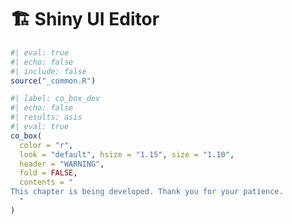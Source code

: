 # 🏗️ Shiny UI Editor {#sec-shiny-ui-editor}

```r
#| eval: true 
#| echo: false 
#| include: false
source("_common.R")
```

```r
#| label: co_box_dev
#| echo: false
#| results: asis
#| eval: true
co_box(
  color = "r", 
  look = "default", hsize = "1.15", size = "1.10",
  header = "WARNING",
  fold = FALSE,
  contents = "
This chapter is being developed. Thank you for your patience. 
  "
)
```
